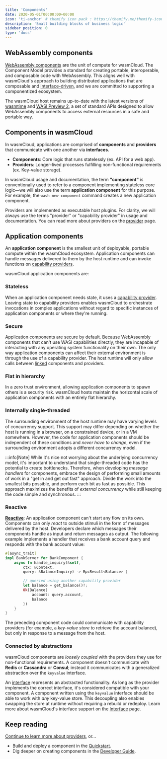 ```yaml
---
title: 'Components'
date: 2020-05-01T00:00:00+00:00
icon: 'ti-anchor' # themify icon pack : https://themify.me/themify-icons
description: 'Small building blocks of business logic'
sidebar_position: 0
type: 'docs'
---
```


## WebAssembly components

[WebAssembly components](https://github.com/WebAssembly/component-model) are the unit of compute for wasmCloud. The Component Model provides a standard for creating portable, interoperable, and composable code with WebAssembly. This aligns well with wasmCloud's approach to building distributed applications that are composable and [interface-driven](/docs/concepts/interfaces), and we are committed to supporting a componentized ecosystem.

The wasmCloud host remains up-to-date with the latest versions of [wasmtime](https://wasmtime.dev/) and [WASI Preview 2](https://github.com/WebAssembly/WASI/blob/main/preview2/README.md), a set of standard APIs designed to allow WebAssembly components to access external resources in a safe and portable way.

## Components in wasmCloud

In wasmCloud, applications are comprised of **components** and **providers** that communicate with one another via **interfaces**.

- **Components**: Core logic that runs statelessly (ex. API for a web app).
- **Providers**: Longer-lived processes fulfilling non-functional requirements (ex. Key-value storage).

In wasmCloud usage and documentation, the term **"component"** is conventionally used to refer to a component implementing stateless core logic&mdash;we will also use the term **application component** for this purpose. For example, the `wash new component` command creates a new application component.

Providers are implemented as executable host plugins. For clarity, we will always use the terms "provider" or "capability provider" in usage and documentation. You can read more about providers on the [provider](/docs/concepts/providers.mdx) page.

## Application components

An **application component** is the smallest unit of deployable, portable compute within the wasmCloud ecosystem. Application components can handle messages delivered to them by the host runtime and can invoke functions on [capability providers](/docs/concepts/providers).

wasmCloud application components are:

### Stateless

When an application component needs state, it uses a [capability provider](/docs/concepts/providers). Leaving state to capability providers enables wasmCloud to orchestrate invocations in complex applications without regard to specific instances of application components or where they're running.

### Secure

Application components are secure by default. Because WebAssembly components that can't use WASI capabilities directly, they are incapable of interacting with any operating system functionality on their own. The only way application components can affect their external environment is through the use of a capability provider. The host runtime will only allow calls between [linked](/docs/concepts/linking-components/) components and providers.

### Flat in hierarchy

In a zero trust environment, allowing application components to spawn others is a security risk. wasmCloud hosts maintain the horizontal scale of application components with an entirely flat hierarchy.

### Internally single-threaded

The surrounding environment of the host runtime may have varying levels of concurrency support. This support may differ depending on whether the host is running in a browser, on a constrained device, or in a VM somewhere. However, the code for application components should be independent of these conditions and _never have to change_, even if the surrounding environment adopts a different concurrency model.

:::info[Note]
While it's nice not worrying about the underlying concurrency model, it's important to understand that single-threaded code has the potential to create bottlenecks. Therefore, when developing _message handlers_ for components, embrace the design of performing small amounts of work in a "get in and get out fast" approach. Divide the work into the smallest bits possible, and perform each bit as fast as possible. This approach maximizes the benefits of _external concurrency_ while still keeping the code simple and synchronous.
:::

### Reactive

**[Reactive](https://en.wikipedia.org/wiki/Reactive_programming)**: An application component can't start any flow on its own. Components can only _react_ to outside stimuli in the form of messages delivered by the host. Developers declare which messages their components handle as input and return messages as output. The following example implements a handler that receives a bank account query and responds with the bank account value:

```rust
#[async_trait]
impl BankServer for BankComponent {
    async fn handle_inquiry(&self,
        ctx: &Context,
        query: &BalanceInquiry) -> RpcResult<Balance> {

        // queried using another capability provider
        let balance = get_balance()?;
        Ok(Balance{
            account: query.account,
            balance
        })
    }
}
```

The preceding component code could communicate with capability providers (for example, a _key-value store_ to retrieve the account balance), but only in response to a message from the host.

### Connected by abstractions

wasmCloud components are _loosely coupled_ with the providers they use for non-functional requirements. A component doesn't communicate with **Redis** or **Cassandra** or **Consul**; instead it communicates with a generalized abstraction over the `keyvalue` interface.

An [interface](/docs/concepts/interfaces) represents an abstracted functionality. As long as the provider implements the correct interface, it's considered compatible with your component. A component written using the `keyvalue` interface should be able to work with _any_ key-value store. This decoupling also enables swapping the store at runtime without requiring a rebuild or redeploy. Learn more about wasmCloud's interface support on the [Interface](/docs/concepts/interfaces) page.

## Keep reading

[Continue to learn more about providers](/docs/concepts/providers.mdx), or...

- Build and deploy a component in the [Quickstart](/docs/tour/hello-world).
- Dig deeper on creating components in the [Developer Guide](/docs/developer/components/).

